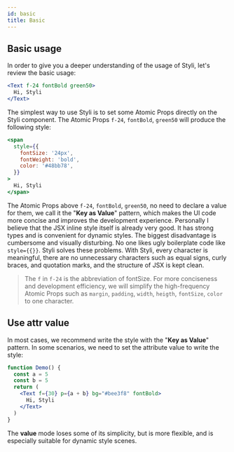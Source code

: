 ```yaml
---
id: basic
title: Basic
---
```


## Basic usage

In order to give you a deeper understanding of the usage of Styli, let's review the basic usage:

```jsx live
<Text f-24 fontBold green50>
  Hi, Styli
</Text>
```

The simplest way to use Styli is to set some Atomic Props directly on the Styli component. The Atomic Props `f-24`, `fontBold`, `green50` will produce the following style:

```jsx live
<span
  style={{
    fontSize: '24px',
    fontWeight: 'bold',
    color: '#48bb78',
  }}
>
  Hi, Styli
</span>
```

The Atomic Props above `f-24`, `fontBold`, `green50`, no need to declare a value for them, we call it the "**Key as Value**" pattern, which makes the UI code more concise and improves the development experience. Personally I believe that the JSX inline style itself is already very good. It has strong types and is convenient for dynamic styles. The biggest disadvantage is cumbersome and visually disturbing. No one likes ugly boilerplate code like `style={{}}`. Styli solves these problems. With Styli, every character is meaningful, there are no unnecessary characters such as equal signs, curly braces, and quotation marks, and the structure of JSX is kept clean.

> The `f` in `f-24` is the abbreviation of fontSize. For more conciseness and development efficiency, we will simplify the high-frequency Atomic Props such as `margin`, `padding`, `width`, `heigth`, `fontSize`, `color` to one character.

## Use attr value

In most cases, we recommend write the style with the "**Key as Value**" pattern. In some scenarios, we need to set the attribute value to write the style:

```jsx live
function Demo() {
  const a = 5
  const b = 5
  return (
    <Text f={30} p={a + b} bg="#bee3f8" fontBold>
      Hi, Styli
    </Text>
  )
}
```

The **value** mode loses some of its simplicity, but is more flexible, and is especially suitable for dynamic style scenes.
